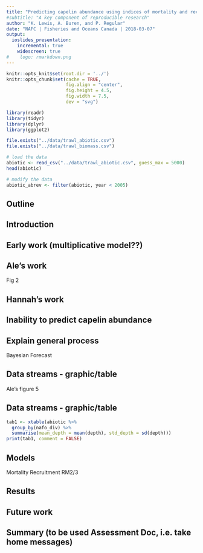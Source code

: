 ```yaml
---
title: "Predicting capelin abundance using indices of mortality and recruitment"
#subtitle: "A key component of reproducible research"
author: "K. Lewis, A. Buren, and P. Regular"
date: "NAFC | Fisheries and Oceans Canada | 2018-03-07"
output: 
  ioslides_presentation:
    incremental: true
    widescreen: true
#    logo: rmarkdown.png
---
```


```r
knitr::opts_knit$set(root.dir = '../')
knitr::opts_chunk$set(cache = TRUE, 
                      fig.align = "center", 
                      fig.height = 4.5, 
                      fig.width = 7.5,
                      dev = "svg")

library(readr)
library(tidyr)
library(dplyr)
library(ggplot2)

file.exists("../data/trawl_abiotic.csv")
file.exists("../data/trawl_biomass.csv")

# load the data
abiotic <- read_csv("../data/trawl_abiotic.csv", guess_max = 5000)
head(abiotic)

# modify the data
abiotic_abrev <- filter(abiotic, year < 2005)
```

## Outline


## Introduction

## Early work (multiplicative model??)

## Ale's work
Fig 2

## Hannah's work

## Inability to predict capelin abundance {.smaller}

## Explain general process
Bayesian
Forecast

## Data streams - graphic/table
Ale's figure 5

## Data streams - graphic/table
```r
tab1 <- xtable(abiotic %>%
  group_by(nafo_div) %>%
  summarise(mean_depth = mean(depth), std_depth = sd(depth)))
print(tab1, comment = FALSE)
```

## Models
Mortality
Recruitment
RM2/3


## Results

## Future work

## Summary (to be used Assessment Doc, i.e. take home messages)

